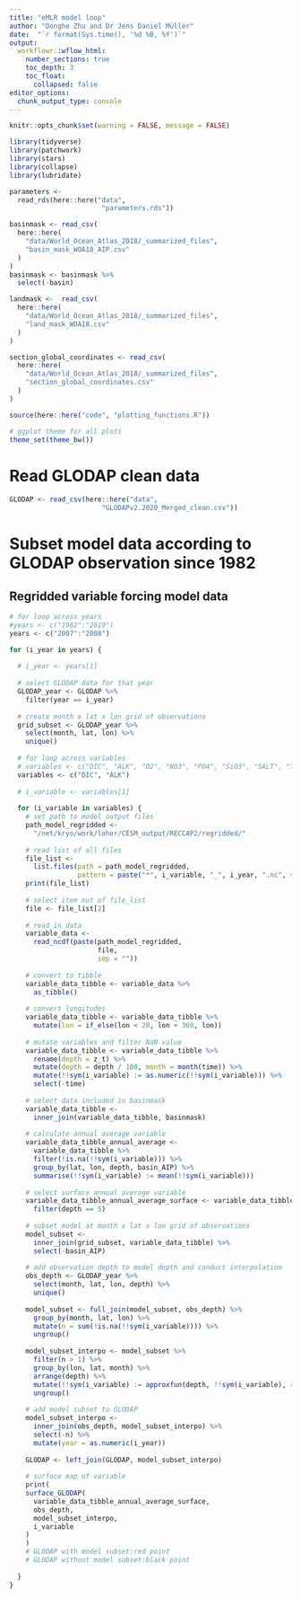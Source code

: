 ```yaml
---
title: "eMLR model loop"
author: "Donghe Zhu and Dr Jens Daniel Müller"
date:  "`r format(Sys.time(), '%d %B, %Y')`"
output: 
  workflowr::wflow_html:
    number_sections: true
    toc_depth: 3
    toc_float:
      collapsed: false
editor_options:
  chunk_output_type: console
---
```


```r
knitr::opts_chunk$set(warning = FALSE, message = FALSE)
```


```r
library(tidyverse)
library(patchwork)
library(stars)
library(collapse)
library(lubridate)
```

```r
parameters <-
  read_rds(here::here("data",
                       "parameters.rds"))
```

```r

basinmask <- read_csv(
  here::here(
    "data/World_Ocean_Atlas_2018/_summarized_files",
    "basin_mask_WOA18_AIP.csv"
  )
)
basinmask <- basinmask %>%
  select(-basin)

landmask <-  read_csv(
  here::here(
    "data/World_Ocean_Atlas_2018/_summarized_files",
    "land_mask_WOA18.csv"
  )
)

```

```r

section_global_coordinates <- read_csv(
  here::here(
    "data/World_Ocean_Atlas_2018/_summarized_files",
    "section_global_coordinates.csv"
  )
)

```

```r
source(here::here("code", "plotting_functions.R"))
```

```r
# ggplot theme for all plots
theme_set(theme_bw())
```


# Read GLODAP clean data

```r

GLODAP <- read_csv(here::here("data",
                       "GLODAPv2.2020_Merged_clean.csv"))

```


# Subset model data according to GLODAP observation since 1982

## Regridded variable forcing model data

```r

# for loop across years
#years <- c("1982":"2019")
years <- c("2007":"2008")

for (i_year in years) {
  
  # i_year <- years[1]
  
  # select GLODAP data for that year
  GLODAP_year <- GLODAP %>%
    filter(year == i_year)
  
  # create month x lat x lon grid of observations
  grid_subset <- GLODAP_year %>%
    select(month, lat, lon) %>%
    unique()
  
  # for loop across variables
  # variables <- c("DIC", "ALK", "O2", "NO3", "PO4", "SiO3", "SALT", "TEMP")
  variables <- c("DIC", "ALK")
  
  # i_variable <- variables[1]
  
  for (i_variable in variables) {
    # set path to model output files
    path_model_regridded <-
      "/net/kryo/work/loher/CESM_output/RECCAP2/regridded/"
    
    # read list of all files
    file_list <-
      list.files(path = path_model_regridded,
                 pattern = paste("*", i_variable, "_", i_year, ".nc", sep = ""))
    print(file_list)
    
    # select item out of file_list
    file <- file_list[2]
    
    # read in data
    variable_data <-
      read_ncdf(paste(path_model_regridded,
                      file,
                      sep = ""))
    
    # convert to tibble
    variable_data_tibble <- variable_data %>%
      as_tibble()
    
    # convert longitudes
    variable_data_tibble <- variable_data_tibble %>%
      mutate(lon = if_else(lon < 20, lon + 360, lon))
    
    # mutate variables and filter NaN value
    variable_data_tibble <- variable_data_tibble %>%
      rename(depth = z_t) %>%
      mutate(depth = depth / 100, month = month(time)) %>%
      mutate(!!sym(i_variable) := as.numeric(!!sym(i_variable))) %>%
      select(-time)
    
    # select data included in basinmask
    variable_data_tibble <-
      inner_join(variable_data_tibble, basinmask)
    
    # calculate annual average variable
    variable_data_tibble_annual_average <-
      variable_data_tibble %>%
      filter(!is.na(!!sym(i_variable))) %>%
      group_by(lat, lon, depth, basin_AIP) %>%
      summarise(!!sym(i_variable) := mean(!!sym(i_variable)))
    
    # select surface annual average variable
    variable_data_tibble_annual_average_surface <- variable_data_tibble_annual_average %>%
      filter(depth == 5)
    
    # subset model at month x lat x lon grid of observations
    model_subset <-
      inner_join(grid_subset, variable_data_tibble) %>%
      select(-basin_AIP)
    
    # add observation depth to model depth and conduct interpolation
    obs_depth <- GLODAP_year %>%
      select(month, lat, lon, depth) %>%
      unique()
    
    model_subset <- full_join(model_subset, obs_depth) %>%
      group_by(month, lat, lon) %>%
      mutate(n = sum(!is.na(!!sym(i_variable)))) %>%
      ungroup()
    
    model_subset_interpo <- model_subset %>%
      filter(n > 1) %>%
      group_by(lon, lat, month) %>%
      arrange(depth) %>%
      mutate(!!sym(i_variable) := approxfun(depth, !!sym(i_variable), rule = 2)(depth)) %>%
      ungroup()
    
    # add model subset to GLODAP
    model_subset_interpo <-
      inner_join(obs_depth, model_subset_interpo) %>%
      select(-n) %>%
      mutate(year = as.numeric(i_year))
    
    GLODAP <- left_join(GLODAP, model_subset_interpo)
    
    # surface map of variable
    print(
    surface_GLODAP(
      variable_data_tibble_annual_average_surface,
      obs_depth,
      model_subset_interpo,
      i_variable
    )
    )
    # GLODAP with model subset:red point
    # GLODAP without model subset:black point
    
  }
}

```

